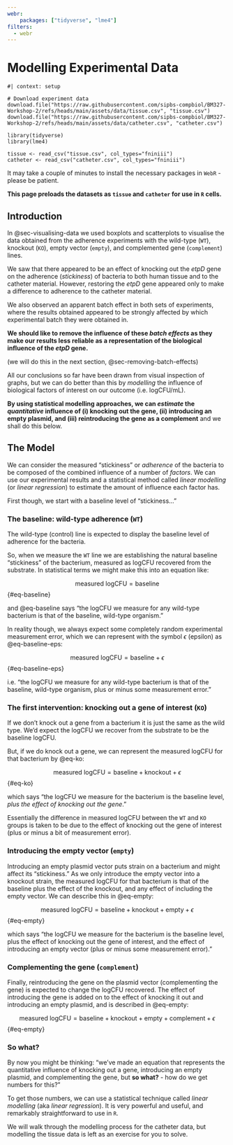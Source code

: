 ```yaml
---
webr:
    packages: ["tidyverse", "lme4"]
filters:
  - webr
---
```


# Modelling Experimental Data { #sec-modelling-batches }

```webr-r
#| context: setup

# Download experiment data
download.file("https://raw.githubusercontent.com/sipbs-compbiol/BM327-Workshop-2/refs/heads/main/assets/data/tissue.csv", "tissue.csv")
download.file("https://raw.githubusercontent.com/sipbs-compbiol/BM327-Workshop-2/refs/heads/main/assets/data/catheter.csv", "catheter.csv")

library(tidyverse)
library(lme4)

tissue <- read_csv("tissue.csv", col_types="fniniii")
catheter <- read_csv("catheter.csv", col_types="fniniii")
```

::: { .callout-note }
It may take a couple of minutes to install the necessary packages in `WebR` - please be patient.

**This page preloads the datasets as `tissue` and `catheter` for use in `R` cells.**
:::

## Introduction

In @sec-visualising-data we used boxplots and scatterplots to visualise the data obtained from the adherence experiments with the wild-type (`WT`), knockout (`KO`), empty vector (`empty`), and complemented gene (`complement`) lines.

We saw that there appeared to be an effect of knocking out the _etpD_ gene on the adherence (_stickiness_) of bacteria to both human tissue and to the catheter material. However, restoring the _etpD_ gene appeared only to make a difference to adherence to the catheter material.

::: { .callout-important }
We also observed an apparent batch effect in both sets of experiments, where the results obtained appeared to be strongly affected by which experimental batch they were obtained in.

**We should like to remove the influence of these _batch effects_ as they make our results less reliable as a representation of the biological influence of the _etpD_ gene.**

(we will do this in the next section, @sec-removing-batch-effects)
:::

::: { .callout-caution }
All our conclusions so far have been drawn from visual inspection of graphs, but we can do better than this by _modelling_ the influence of biological factors of interest on our outcome (i.e. logCFU/mL).

**By using statistical modelling approaches, we can _estimate_ the _quantitative_ influence of (i) knocking out the gene, (ii) introducing an empty plasmid, and (iii) reintroducing the gene as a complement** and we shall do this below.
:::

## The Model

We can consider the measured "stickiness" or _adherence_ of the bacteria to be composed of the combined influence of a number of _factors_. We can use our experimental results and a statistical method called _linear modelling_ (or _linear regression_) to estimate the amount of influence each factor has.

First though, we start with a baseline level of "stickiness…"

### The baseline: wild-type adherence (`WT`)

The wild-type (control) line is expected to display the baseline level of adherence for the bacteria.

So, when we measure the `WT` line we are establishing the natural baseline "stickiness" of the bacterium, measured as logCFU recovered from the substrate. In statistical terms we might make this into an equation like:

$$ \textrm{measured logCFU} = \textrm{baseline} $$ {#eq-baseline}

and @eq-baseline says "the logCFU we measure for any wild-type bacterium is that of the baseline, wild-type organism."

In reality though, we always expect some completely random experimental measurement error, which we can represent with the symbol $\epsilon$ (epsilon) as @eq-baseline-eps:

$$ \textrm{measured logCFU} = \textrm{baseline} + \epsilon $$ {#eq-baseline-eps}

i.e. "the logCFU we measure for any wild-type bacterium is that of the baseline, wild-type organism, plus or minus some measurement error."

### The first intervention: knocking out a gene of interest (`KO`)

If we don't knock out a gene from a bacterium it is just the same as the wild type. We'd expect the logCFU we recover from the substrate to be the baseline logCFU.

But, if we do knock out a gene, we can represent the measured logCFU for that bacterium by @eq-ko:

$$ \textrm{measured logCFU} = \textrm{baseline} + \textrm{knockout} + \epsilon $$ {#eq-ko}

which says "the logCFU we measure for the bacterium is the baseline level, _plus the effect of knocking out the gene_."

Essentially the difference in measured logCFU between the `WT` and `KO` groups is taken to be due to the effect of knocking out the gene of interest (plus or minus a bit of measurement error).

### Introducing the empty vector (`empty`)

Introducing an empty plasmid vector puts strain on a bacterium and might affect its "stickiness." As we only introduce the empty vector into a knockout strain, the measured logCFU for that bacterium is that of the baseline plus the effect of the knockout, and any effect of including the empty vector. We can describe this in @eq-empty:

$$ \textrm{measured logCFU} = \textrm{baseline} + \textrm{knockout} + \textrm{empty} + \epsilon $$ {#eq-empty}

which says "the logCFU we measure for the bacterium is the baseline level, plus the effect of knocking out the gene of interest, and the effect of introducing an empty vector (plus or minus some measurement error)."

### Complementing the gene (`complement`)

Finally, reintroducing the gene on the plasmid vector (complementing the gene) is expected to change the logCFU recovered. The effect of introducing the gene is added on to the effect of knocking it out and introducing an empty plasmid, and is described in @eq-empty:

$$ \textrm{measured logCFU} = \textrm{baseline} + \textrm{knockout} + \textrm{empty} + \textrm{complement} + \epsilon $$ {#eq-empty}

### So what?

By now you might be thinking: "we've made an equation that represents the quantitative influence of knocking out a gene, introducing an empty plasmid, and complementing the gene, but **so what?** - how do we get numbers for this?"

To get those numbers, we can use a statistical technique called _linear modelling_ (aka _linear regression_). It is very powerful and useful, and remarkably straightforward to use in `R`.

::: { .callout-note }
We will walk through the modelling process for the catheter data, but modelling the tissue data is left as an exercise for you to solve.
:::

